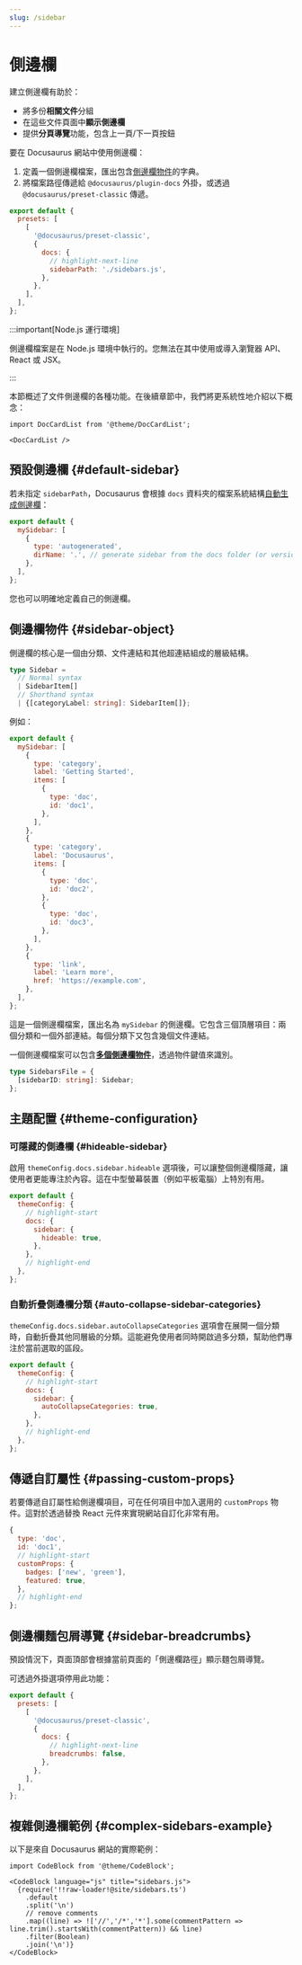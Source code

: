 ```yaml
---
slug: /sidebar
---
```


# 側邊欄

建立側邊欄有助於：

- 將多份**相關文件**分組
- 在這些文件頁面中**顯示側邊欄**
- 提供**分頁導覽**功能，包含上一頁/下一頁按鈕

要在 Docusaurus 網站中使用側邊欄：

1. 定義一個側邊欄檔案，匯出包含[側邊欄物件](#sidebar-object)的字典。
2. 將檔案路徑傳遞給 `@docusaurus/plugin-docs` 外掛，或透過 `@docusaurus/preset-classic` 傳遞。

```js title="docusaurus.config.js"
export default {
  presets: [
    [
      '@docusaurus/preset-classic',
      {
        docs: {
          // highlight-next-line
          sidebarPath: './sidebars.js',
        },
      },
    ],
  ],
};
```

:::important[Node.js 運行環境]

側邊欄檔案是在 Node.js 環境中執行的。您無法在其中使用或導入瀏覽器 API、React 或 JSX。

:::

本節概述了文件側邊欄的各種功能。在後續章節中，我們將更系統性地介紹以下概念：

```mdx-code-block
import DocCardList from '@theme/DocCardList';

<DocCardList />
```

## 預設側邊欄 {#default-sidebar}

若未指定 `sidebarPath`，Docusaurus 會根據 `docs` 資料夾的檔案系統結構[自動生成側邊欄](autogenerated.mdx)：

```js title="sidebars.js"
export default {
  mySidebar: [
    {
      type: 'autogenerated',
      dirName: '.', // generate sidebar from the docs folder (or versioned_docs/<version>)
    },
  ],
};
```

您也可以明確地定義自己的側邊欄。

## 側邊欄物件 {#sidebar-object}

側邊欄的核心是一個由分類、文件連結和其他超連結組成的層級結構。

```ts
type Sidebar =
  // Normal syntax
  | SidebarItem[]
  // Shorthand syntax
  | {[categoryLabel: string]: SidebarItem[]};
```

例如：

```js title="sidebars.js"
export default {
  mySidebar: [
    {
      type: 'category',
      label: 'Getting Started',
      items: [
        {
          type: 'doc',
          id: 'doc1',
        },
      ],
    },
    {
      type: 'category',
      label: 'Docusaurus',
      items: [
        {
          type: 'doc',
          id: 'doc2',
        },
        {
          type: 'doc',
          id: 'doc3',
        },
      ],
    },
    {
      type: 'link',
      label: 'Learn more',
      href: 'https://example.com',
    },
  ],
};
```

這是一個側邊欄檔案，匯出名為 `mySidebar` 的側邊欄。它包含三個頂層項目：兩個分類和一個外部連結。每個分類下又包含幾個文件連結。

一個側邊欄檔案可以包含[**多個側邊欄物件**](multiple-sidebars.mdx)，透過物件鍵值來識別。

```ts
type SidebarsFile = {
  [sidebarID: string]: Sidebar;
};
```

## 主題配置 {#theme-configuration}

### 可隱藏的側邊欄 {#hideable-sidebar}

啟用 `themeConfig.docs.sidebar.hideable` 選項後，可以讓整個側邊欄隱藏，讓使用者更能專注於內容。這在中型螢幕裝置（例如平板電腦）上特別有用。

```js title="docusaurus.config.js"
export default {
  themeConfig: {
    // highlight-start
    docs: {
      sidebar: {
        hideable: true,
      },
    },
    // highlight-end
  },
};
```

### 自動折疊側邊欄分類 {#auto-collapse-sidebar-categories}

`themeConfig.docs.sidebar.autoCollapseCategories` 選項會在展開一個分類時，自動折疊其他同層級的分類。這能避免使用者同時開啟過多分類，幫助他們專注於當前選取的區段。

```js title="docusaurus.config.js"
export default {
  themeConfig: {
    // highlight-start
    docs: {
      sidebar: {
        autoCollapseCategories: true,
      },
    },
    // highlight-end
  },
};
```

## 傳遞自訂屬性 {#passing-custom-props}

若要傳遞自訂屬性給側邊欄項目，可在任何項目中加入選用的 `customProps` 物件。這對於透過替換 React 元件來實現網站自訂化非常有用。

```js
{
  type: 'doc',
  id: 'doc1',
  // highlight-start
  customProps: {
    badges: ['new', 'green'],
    featured: true,
  },
  // highlight-end
};
```

## 側邊欄麵包屑導覽 {#sidebar-breadcrumbs}

預設情況下，頁面頂部會根據當前頁面的「側邊欄路徑」顯示麵包屑導覽。

可透過外掛選項停用此功能：

```js title="docusaurus.config.js"
export default {
  presets: [
    [
      '@docusaurus/preset-classic',
      {
        docs: {
          // highlight-next-line
          breadcrumbs: false,
        },
      },
    ],
  ],
};
```

## 複雜側邊欄範例 {#complex-sidebars-example}

以下是來自 Docusaurus 網站的實際範例：

```mdx-code-block
import CodeBlock from '@theme/CodeBlock';

<CodeBlock language="js" title="sidebars.js">
  {require('!!raw-loader!@site/sidebars.ts')
    .default
    .split('\n')
    // remove comments
    .map((line) => !['//','/*','*'].some(commentPattern => line.trim().startsWith(commentPattern)) && line)
    .filter(Boolean)
    .join('\n')}
</CodeBlock>
```
